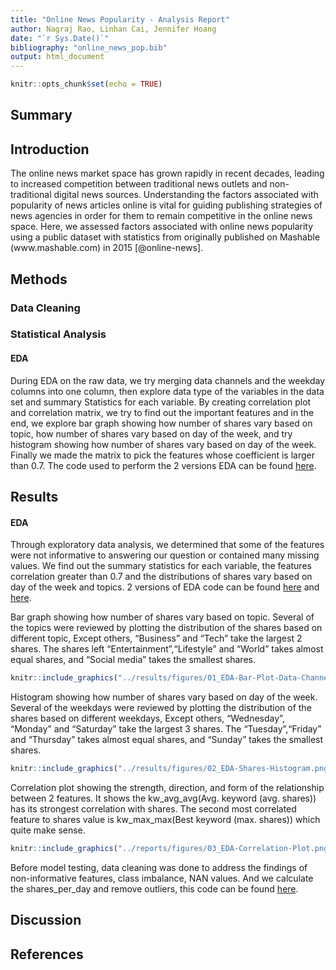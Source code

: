 ---
title: "Online News Popularity - Analysis Report"
author: Nagraj Rao, Linhan Cai, Jennifer Hoang
date: "`r Sys.Date()`"
bibliography: "online_news_pop.bib"
output: html_document
---

```{r setup, include=FALSE}
knitr::opts_chunk$set(echo = TRUE)
```

## Summary



## Introduction

The online news market space has grown rapidly in recent decades, leading to increased competition between traditional news outlets and non-traditional digital news sources. Understanding the factors associated with popularity of news articles online is vital for guiding publishing strategies of news agencies in order for them to remain competitive in the online news space. Here, we assessed factors associated with online news popularity using a public dataset with statistics from originally published on Mashable (www.mashable.com) in 2015 [@online-news].


## Methods

### Data Cleaning



### Statistical Analysis
#### EDA
During EDA on the raw data, we try merging data channels and the weekday columns into one column, then explore data type of the variables in the data set and summary Statistics for each variable. By creating correlation plot and correlation matrix, we try to find out the important features and in the end, we explore bar graph showing how number of shares vary based on topic, how number of shares vary based on day of the week, and try histogram showing how number of shares vary based on day of the week. Finally we made the matrix to pick the features whose coefficient is larger than 0.7.  The code used to perform the 2 versions EDA can be found [here](https://github.com/UBC-MDS/online_news_popularity/tree/main/src).



## Results
#### EDA
Through exploratory data analysis, we determined that some of the features were not informative to answering our question or contained many missing values. We find out the summary statistics for each variable, the features correlation greater than 0.7 and the distributions of shares vary based on day of the week and topics. 2 versions of EDA code can be found [here](https://github.com/UBC-MDS/group29/blob/main/results/EDA_First_Attempt.ipynb) and [here](https://github.com/UBC-MDS/group29/blob/main/results/EDA_initial.ipynb).

Bar graph showing how number of shares vary based on topic. Several of the topics were reviewed by plotting the distribution of the shares based on different topic, Except others, "Business" and "Tech" take the largest 2 shares. The shares left "Entertainment","Lifestyle" and "World" takes almost equal shares, and "Social media" takes the smallest shares.
```{r topic_distribution_figure, echo=FALSE, fig.cap="Figure 1. Distribution of Shares Based on Topics", out.width = '40%', fig.align = 'center'}
knitr::include_graphics("../results/figures/01_EDA-Bar-Plot-Data-Channel.png")
```

Histogram showing how number of shares vary based on day of the week. Several of the weekdays were reviewed by plotting the distribution of the shares based on different weekdays, Except others, "Wednesday", "Monday" and "Saturday" take the largest 3 shares. The "Tuesday","Friday" and "Thursday" takes almost equal shares, and "Sunday" takes the smallest shares.
```{r day_distribution_figure, echo=FALSE, fig.cap="Figure 1. Distribution of Shares Based on weekdays", out.width = '40%', fig.align = 'center'}
knitr::include_graphics("../results/figures/02_EDA-Shares-Histogram.png")
```

Correlation plot showing the strength, direction, and form of the relationship between 2 features. It shows the kw_avg_avg(Avg. keyword (avg. shares)) has its strongest correlation with shares. The second most correlated feature to shares value is kw_max_max(Best keyword (max. shares)) which quite make sense. 
```{r correlation_features, echo=FALSE, fig.cap="Figure 3. Distribution of Features Correlation Matrix", fig.align='center', out.width = '100%'}
knitr::include_graphics("../reports/figures/03_EDA-Correlation-Plot.png")
```


Before model testing, data cleaning was done to address the findings of  non-informative features, class imbalance, NAN values. And we calculate the shares_per_day and remove outliers, this code can be found  [here](https://github.com/UBC-MDS/group29/blob/main/src/processingdata.py). 


## Discussion



## References
